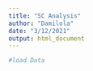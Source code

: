 ```yaml
---
title: "SC Analysis"
author: "Damilola"
date: "3/12/2021"
output: html_document
---
```


```r
#load Data

```